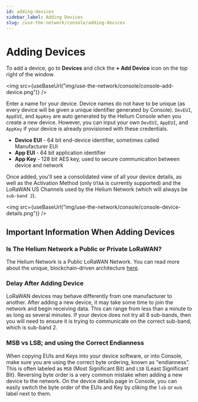 ```yaml
---
id: adding-devices
sidebar_label: Adding Devices
slug: /use-the-network/console/adding-devices
---
```


# Adding Devices


To add a device, go to **Devices** and click the **+ Add Device** icon on the
top right of the window.

<img src={useBaseUrl("img/use-the-network/console/console-add-device.png")} />

Enter a name for your device. Device names do not have to be unique \(as every
device will be given a unique identifier generated by Console\). `DevEUI`,
`AppEUI`, and `AppKey` are auto generated by the Helium Console when you create
a new device. However, you can input your own `DevEUI`, `AppEUI`, and `AppKey`
if your device is already provisioned with these credentials.

- **Device EUI** - 64 bit end-device identifier, sometimes called Manufacturer
  EUI
- **App EUI** - 64 bit application identifier
- **App Key** - 128 bit AES key, used to secure communication between device and
  network

Once added, you'll see a consolidated view of all your device details, as well
as the Activation Method \(only `OTAA` is currently supported\) and the LoRaWAN
US Channels used by the Helium Network \(which will always be `sub-band 2`\).

<img
  src={useBaseUrl("img/use-the-network/console/console-device-details.png")}
/>

## Important Information When Adding Devices

### Is The Helium Network a Public or Private LoRaWAN?

The Helium Network is a Public LoRaWAN Network. You can read more about the
unique, blockchain-driven architecture [here](/blockchain).

### Delay After Adding Device

LoRaWAN devices may behave differently from one manufacturer to another. After
adding a new device, it may take some time to join the network and begin
receiving data. This can range from less than a minute to as long as several
minutes. If your device does not try all 8 sub-bands, then you will need to
ensure it is trying to communicate on the correct sub-band, which is sub-band 2.

### MSB vs LSB; and using the Correct Endianness

When copying EUIs and Keys into your device software, or into Console, make sure
you are using the correct byte ordering, known as "endianness". This is often
labeled as `MSB` \(Most Significant Bit\) and `LSB` \(Least Significant Bit\).
Reversing byte order is a very common mistake when adding a new device to the
network. On the device details page in Console, you can easily switch the byte
order of the EUIs and Key by cliking the `lsb` or `msb` label next to them.
